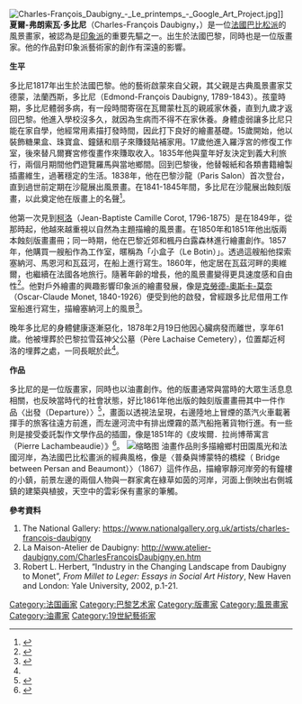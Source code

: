 {{Infobox Artist
| subject_name = 夏尔-弗朗索瓦·多比尼
| birthname = Charles-François Daubigny 
| image_name = Charles francois daubigny.jpg
| image_caption = 
| date_of_birth = 1817年2月15日
| place_of_birth = [[法國|法國]][[巴黎|巴黎]]
| date_of_death = 1878年2月19日
| place_of_death = 
| nationality = [[法國|法國]]
| field = [[繪畫|繪畫]]
| famous works = 
| training = 
| movement = 
| patrons = 
| awards = 
|}}[[File:Charles-François_Daubigny_-_Le_printemps_-_Google_Art_Project.jpg|thumb]]]]
'''夏爾-弗朗索瓦·多比尼'''（Charles-François Daubigny，{{bd|1817年|2月15日|1878年|2月19日|catIdx=}}）是一位[[法國|法國]][[巴比松派|巴比松派]]的風景畫家，被認為是[[印象派|印象派]]的重要先驅之一。出生於法國巴黎，同時也是一位版畫家。他的作品對印象派藝術家的創作有深遠的影響。


'''生平'''

多比尼1817年出生於法國巴黎。他的藝術啟蒙來自父親，其父親是古典風景畫家艾德蒙，法蘭西斯，多比尼（Edmond-François Daubigny, 1789-1843）。孩童時期，多比尼體弱多病，有一段時間寄宿在瓦爾蒙杜瓦的親戚家休養，直到九歲才返回巴黎。他進入學校沒多久，就因為生病而不得不在家休養。身體虛弱讓多比尼只能在家自學，他經常用素描打發時間，因此打下良好的繪畫基礎。15歲開始，他以裝飾糖果盒、珠寶盒、鐘錶和扇子來賺錢貼補家用。17歲他進入羅浮宮的修復工作室，後來替凡爾賽宮修復畫作來賺取收入。1835年他與童年好友決定到義大利旅行，兩個月期間他們遊覽羅馬與當地鄉間。回到巴黎後，他替報紙和各類書籍繪製插畫維生，過著穩定的生活。1838年，他在巴黎沙龍（Paris Salon）首次登台，直到過世前定期在沙龍展出風景畫。在1841-1845年間，多比尼在沙龍展出蝕刻版畫，以此奠定他在版畫上的名聲<ref name="#1">{{Cite web|title=多比尼之家網站|url=http://www.atelier-daubigny.com/CharlesFrancoisDaubigny.en.htm|access-date=2021-11-14|archive-date=2021-12-21|archive-url=https://web.archive.org/web/20211221141801/http://www.atelier-daubigny.com/CharlesFrancoisDaubigny.en.htm|dead-url=no}}</ref>。

他第一次見到[[讓-巴蒂斯·卡米耶·柯洛|柯洛]]（Jean-Baptiste Camille Corot, 1796-1875）是在1849年，從那時起，他越來越重視以自然為主題描繪的風景畫。在1850年和1851年他出版兩本蝕刻版畫畫冊；同一時期，他在巴黎近郊和楓丹白露森林進行繪畫創作。1857年，他購買一艘船作為工作室，暱稱為「小盒子（Le Botin）」。透過這艘船他探索塞納河、馬恩河和瓦茲河，在船上進行寫生。1860年，他定居在瓦茲河畔的奧維爾，也繼續在法國各地旅行。隨著年齡的增長，他的風景畫變得更具速度感和自由性<ref>{{Cite web|title=英國國家畫廊多比尼生平簡介|url=https://www.nationalgallery.org.uk/artists/charles-francois-daubigny|access-date=2021-11-13|archive-date=2016-12-11|archive-url=https://web.archive.org/web/20161211165217/http://www.nationalgallery.org.uk/artists/charles-francois-daubigny|dead-url=no}}</ref>。他對戶外繪畫的興趣影響印象派的繪畫發展，像是[[克勞德·莫奈|克勞德-奧斯卡-莫奈]]（Oscar-Claude Monet, 1840-1926）便受到他的啟發，曾經跟多比尼借用工作室船進行寫生，描繪塞納河上的風景<ref>{{Cite book|title=From Millet to Leger: Essays in Social Art History|url=https://archive.org/details/frommillettolege0000herb|last=Herbert|first=Robert L.|publisher=Yale University|year=2002|location=New Haven and London|pages=p.14}}</ref>。

晚年多比尼的身體健康逐漸惡化，1878年2月19日他因心臟病發而離世，享年61歲。他被埋葬於巴黎拉雪茲神父公墓（Père Lachaise Cemetery），位置鄰近柯洛的埋葬之處，一同長眠於此<ref name="#1"/>。


'''作品'''

多比尼的是一位版畫家，同時也以油畫創作。他的版畫通常與當時的大眾生活息息相關，也反映當時代的社會狀態，好比1861年他出版的蝕刻版畫畫冊其中一件作品〈出發（Departure）〉<ref>{{Cite book|title=From Millet to Leger: Essays in Social Art History|url=https://archive.org/details/frommillettolege0000herb|last=Herbert|first=Robert L.|publisher=Yale University|year=2002|location=New Haven and London|pages=p.7}}</ref>，畫面以透視法呈現，右邊陸地上冒煙的蒸汽火車載著揮手的旅客往遠方前進，而左邊河流中有排出煙霧的蒸汽船拖著貨物行進。有一些則是接受委託製作文學作品的插圖，像是1851年的《皮埃爾．拉尚博蒂寓言（Pierre Lachambeaudie）》<ref>{{Cite book|title=From Millet to Leger: Essays in Social Art History|url=https://archive.org/details/frommillettolege0000herb|last=Herbert|first=Robert L.|publisher=Yale University|year=2002|location=New Haven and London|pages=p.5}}</ref>。
[[File:Charles-François_Daubigny,_The_Departure_(Le_Depart),_1862,_NGA_60851.jpg|缩略图]]
油畫作品則多描繪鄉村田園風光和法國河岸，為法國巴比松畫派的經典風格，像是〈普桑與博蒙特的橋樑（ Bridge between Persan and Beaumont）〉（1867）這件作品，描繪寧靜河岸旁的有鐘樓的小鎮，前景左邊的兩個人物與一群家禽在綠草如茵的河岸，河面上倒映出右側城鎮的建築與植披，天空中的雲彩保有畫家的筆觸。


'''參考資料'''

# The National Gallery: https://www.nationalgallery.org.uk/artists/charles-francois-daubigny {{Wayback|url=https://www.nationalgallery.org.uk/artists/charles-francois-daubigny |date=20161211165217 }}
# La Maison-Atelier de Daubigny: http://www.atelier-daubigny.com/CharlesFrancoisDaubigny.en.htm {{Wayback|url=http://www.atelier-daubigny.com/CharlesFrancoisDaubigny.en.htm |date=20211221141801 }}
# Robert L. Herbert, “Industry in the Changing Landscape from Daubigny to Monet”, ''From Millet to Leger: Essays in Social Art History'', New Haven and London: Yale University, 2002, p.1-21.
{{Authority control}}
[[Category:法国画家|Category:法国画家]]
[[Category:巴黎艺术家|Category:巴黎艺术家]]
<references />
[[Category:版畫家|Category:版畫家]]
[[Category:風景畫家|Category:風景畫家]]
[[Category:油畫家|Category:油畫家]]
[[Category:19世紀藝術家|Category:19世紀藝術家]]